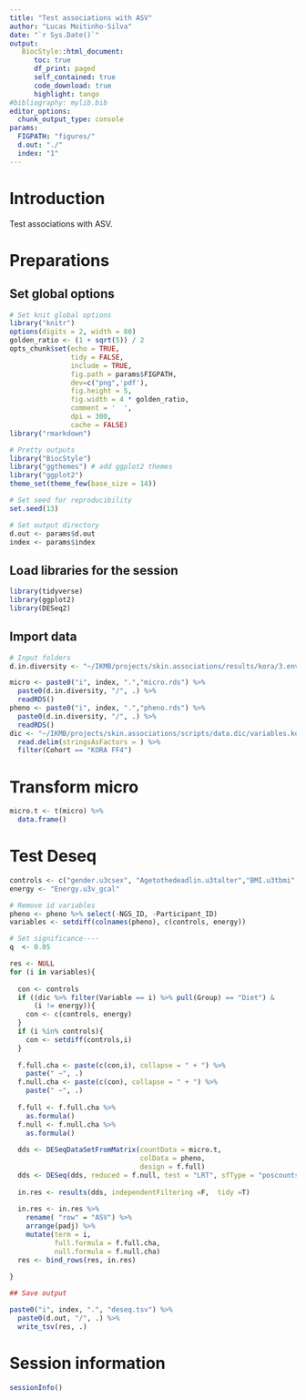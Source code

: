 ```yaml
---
title: "Test associations with ASV"
author: "Lucas Moitinho-Silva"
date: "`r Sys.Date()`"
output:
   BiocStyle::html_document:
      toc: true
      df_print: paged
      self_contained: true
      code_download: true
      highlight: tango
#bibliography: mylib.bib
editor_options:
  chunk_output_type: console
params:
  FIGPATH: "figures/"
  d.out: "./"
  index: "1"
---
```



# Introduction

Test associations with ASV.

# Preparations

## Set global options

```r
# Set knit global options
library("knitr")
options(digits = 2, width = 80)
golden_ratio <- (1 + sqrt(5)) / 2
opts_chunk$set(echo = TRUE,
               tidy = FALSE,
               include = TRUE,
               fig.path = params$FIGPATH,
               dev=c("png",'pdf'),
               fig.height = 5,
               fig.width = 4 * golden_ratio,
               comment = '  ',
               dpi = 300,
               cache = FALSE)
library("rmarkdown")

# Pretty outputs
library("BiocStyle")
library("ggthemes") # add ggplot2 themes
library("ggplot2")
theme_set(theme_few(base_size = 14))

# Set seed for reproducibility
set.seed(13)

# Set output directory
d.out <- params$d.out
index <- params$index
```


## Load libraries for the session

```r
library(tidyverse)
library(ggplot2)
library(DESeq2)
```

## Import data
```r
# Input folders
d.in.diversity <- "~/IKMB/projects/skin.associations/results/kora/3.env.set/2.get.diversity"

micro <- paste0("i", index, ".","micro.rds") %>% 
  paste0(d.in.diversity, "/", .) %>% 
  readRDS()
pheno <- paste0("i", index, ".","pheno.rds") %>% 
  paste0(d.in.diversity, "/", .) %>% 
  readRDS()
dic <- "~/IKMB/projects/skin.associations/scripts/data.dic/variables.kora.pop.tsv" %>% 
  read.delim(stringsAsFactors = ) %>% 
  filter(Cohort == "KORA FF4")
```


# Transform micro

```r
micro.t <- t(micro) %>% 
  data.frame()
```

# Test Deseq


```r
controls <- c("gender.u3csex", "Agetothedeadlin.u3talter","BMI.u3tbmi", "wash", "cream")
energy <- "Energy.u3v_gcal"

# Remove id variables
pheno <- pheno %>% select(-NGS_ID, -Participant_ID)
variables <- setdiff(colnames(pheno), c(controls, energy))

# Set significance----
q  <- 0.05

res <- NULL
for (i in variables){
  
  con <- controls
  if ((dic %>% filter(Variable == i) %>% pull(Group) == "Diet") &
      (i != energy)){
    con <- c(controls, energy)
  }
  if (i %in% controls){
    con <- setdiff(controls,i)
  }
  
  f.full.cha <- paste(c(con,i), collapse = " + ") %>% 
    paste(" ~", .)
  f.null.cha <- paste(c(con), collapse = " + ") %>% 
    paste(" ~", .)
  
  f.full <- f.full.cha %>% 
    as.formula()
  f.null <- f.null.cha %>% 
    as.formula()
  
  dds <- DESeqDataSetFromMatrix(countData = micro.t,
                                colData = pheno,
                                design = f.full)
  dds <- DESeq(dds, reduced = f.null, test = "LRT", sfType = "poscounts")
  
  in.res <- results(dds, independentFiltering =F,  tidy =T) 
  
  in.res <- in.res %>%
    rename( "row" = "ASV") %>%
    arrange(padj) %>%  
    mutate(term = i,
           full.formula = f.full.cha,
           null.formula = f.null.cha)
  res <- bind_rows(res, in.res)
  
}

## Save output

paste0("i", index, ".", "deseq.tsv") %>% 
  paste0(d.out, "/", .) %>% 
  write_tsv(res, .)

```

# Session information

```r
sessionInfo()
```
